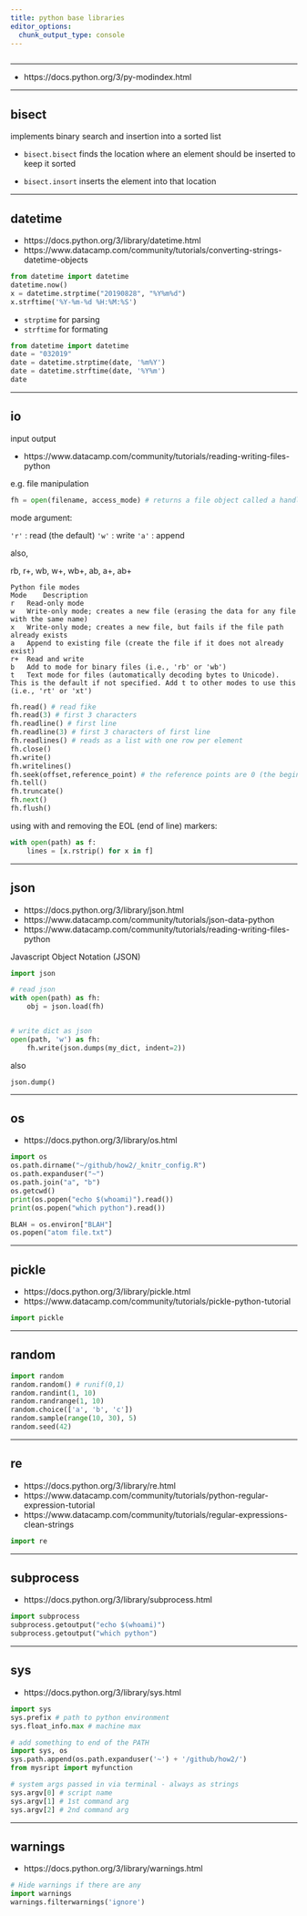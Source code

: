 ```yaml
---
title: python base libraries
editor_options: 
  chunk_output_type: console
---
```


```r
```

*********************************************************************

* https://docs.python.org/3/py-modindex.html  

*********************************************************************

## bisect

implements binary search and insertion into a sorted list

* `bisect.bisect` finds the location where an element should be inserted to keep it sorted

* `bisect.insort` inserts the element into that location

*********************************************************************

## datetime

* https://docs.python.org/3/library/datetime.html  
* https://www.datacamp.com/community/tutorials/converting-strings-datetime-objects  

```python
from datetime import datetime
datetime.now()
x = datetime.strptime("20190828", "%Y%m%d")
x.strftime('%Y-%m-%d %H:%M:%S')
```

* `strptime` for parsing  
* `strftime` for formating  

```python
from datetime import datetime
date = "032019"
date = datetime.strptime(date, '%m%Y')
date = datetime.strftime(date, '%Y%m')
date
```

*********************************************************************

## io

input output

* https://www.datacamp.com/community/tutorials/reading-writing-files-python

e.g. file manipulation

```python
fh = open(filename, access_mode) # returns a file object called a handle
```

mode argument:

`'r'` : read (the default)
`'w'` : write
`'a'` : append

also,

rb, r+, wb, w+, wb+,  ab, a+, ab+

```
Python file modes
Mode	Description
r	Read-only mode
w	Write-only mode; creates a new file (erasing the data for any file with the same name)
x	Write-only mode; creates a new file, but fails if the file path already exists
a	Append to existing file (create the file if it does not already exist)
r+	Read and write
b	Add to mode for binary files (i.e., 'rb' or 'wb')
t	Text mode for files (automatically decoding bytes to Unicode). This is the default if not specified. Add t to other modes to use this (i.e., 'rt' or 'xt')
```

```python
fh.read() # read fike
fh.read(3) # first 3 characters
fh.readline() # first line
fh.readline(3) # first 3 characters of first line
fh.readlines() # reads as a list with one row per element
fh.close()
fh.write()
fh.writelines()
fh.seek(offset,reference_point) # the reference points are 0 (the beginning of the file and is default), 1 (the current position of file) and 2 (the end of the file).
fh.tell()
fh.truncate()
fh.next()
fh.flush()
```

using with and removing the EOL (end of line) markers:

```python
with open(path) as f:
    lines = [x.rstrip() for x in f]
```

*********************************************************************

## json

* https://docs.python.org/3/library/json.html  
* https://www.datacamp.com/community/tutorials/json-data-python  
* https://www.datacamp.com/community/tutorials/reading-writing-files-python  

Javascript Object Notation (JSON)


```python
import json

# read json
with open(path) as fh:
    obj = json.load(fh)


# write dict as json
open(path, 'w') as fh:
    fh.write(json.dumps(my_dict, indent=2))
```

also 

`json.dump()`


*********************************************************************

## os

* https://docs.python.org/3/library/os.html  

```python
import os
os.path.dirname("~/github/how2/_knitr_config.R")
os.path.expanduser("~")
os.path.join("a", "b")
os.getcwd()
print(os.popen("echo $(whoami)").read())
print(os.popen("which python").read())
```

```python
BLAH = os.environ["BLAH"]
os.popen("atom file.txt")
```

*********************************************************************

## pickle

* https://docs.python.org/3/library/pickle.html  
* https://www.datacamp.com/community/tutorials/pickle-python-tutorial  

```python
import pickle
```

*********************************************************************

## random

```python
import random
random.random() # runif(0,1)
random.randint(1, 10)
random.randrange(1, 10)
random.choice(['a', 'b', 'c'])
random.sample(range(10, 30), 5)
random.seed(42)
```


*********************************************************************

## re

* https://docs.python.org/3/library/re.html  
* https://www.datacamp.com/community/tutorials/python-regular-expression-tutorial  
* https://www.datacamp.com/community/tutorials/regular-expressions-clean-strings  

```python
import re
```

*********************************************************************

## subprocess

* https://docs.python.org/3/library/subprocess.html

```python
import subprocess
subprocess.getoutput("echo $(whoami)")
subprocess.getoutput("which python")
```

*********************************************************************

## sys

* https://docs.python.org/3/library/sys.html

```python
import sys
sys.prefix # path to python environment
sys.float_info.max # machine max
```

```python
# add something to end of the PATH
import sys, os
sys.path.append(os.path.expanduser('~') + '/github/how2/')
from mysript import myfunction
```

```python
# system args passed in via terminal - always as strings
sys.argv[0] # script name
sys.argv[1] # 1st command arg
sys.argv[2] # 2nd command arg
```

*********************************************************************

## warnings

* https://docs.python.org/3/library/warnings.html

```python
# Hide warnings if there are any
import warnings
warnings.filterwarnings('ignore')
```

